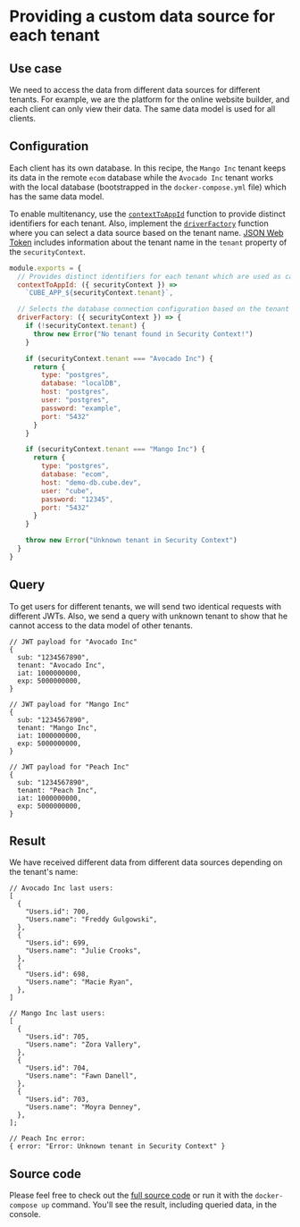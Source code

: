 # Providing a custom data source for each tenant

## Use case

We need to access the data from different data sources for different tenants.
For example, we are the platform for the online website builder, and each client
can only view their data. The same data model is used for all clients.

## Configuration

Each client has its own database. In this recipe, the `Mango Inc` tenant keeps
its data in the remote `ecom` database while the `Avocado Inc` tenant works with
the local database (bootstrapped in the `docker-compose.yml` file) which has the
same data model.

To enable multitenancy, use the
[`contextToAppId`](/product/configuration/reference/config#contexttoappid) function to
provide distinct identifiers for each tenant. Also, implement the
[`driverFactory`](/product/configuration/reference/config#driverfactory) function where
you can select a data source based on the tenant name.
[JSON Web Token](/product/auth) includes information about the tenant name in
the `tenant` property of the `securityContext`.

```javascript
module.exports = {
  // Provides distinct identifiers for each tenant which are used as caching keys
  contextToAppId: ({ securityContext }) =>
    `CUBE_APP_${securityContext.tenant}`,

  // Selects the database connection configuration based on the tenant name
  driverFactory: ({ securityContext }) => {
    if (!securityContext.tenant) {
      throw new Error("No tenant found in Security Context!")
    }

    if (securityContext.tenant === "Avocado Inc") {
      return {
        type: "postgres",
        database: "localDB",
        host: "postgres",
        user: "postgres",
        password: "example",
        port: "5432"
      }
    }

    if (securityContext.tenant === "Mango Inc") {
      return {
        type: "postgres",
        database: "ecom",
        host: "demo-db.cube.dev",
        user: "cube",
        password: "12345",
        port: "5432"
      }
    }

    throw new Error("Unknown tenant in Security Context")
  }
}
```

## Query

To get users for different tenants, we will send two identical requests with
different JWTs. Also, we send a query with unknown tenant to show that he cannot
access to the data model of other tenants.

```json5
// JWT payload for "Avocado Inc"
{
  sub: "1234567890",
  tenant: "Avocado Inc",
  iat: 1000000000,
  exp: 5000000000,
}
```

```json5
// JWT payload for "Mango Inc"
{
  sub: "1234567890",
  tenant: "Mango Inc",
  iat: 1000000000,
  exp: 5000000000,
}
```

```json5
// JWT payload for "Peach Inc"
{
  sub: "1234567890",
  tenant: "Peach Inc",
  iat: 1000000000,
  exp: 5000000000,
}
```

## Result

We have received different data from different data sources depending on the
tenant's name:

```json5
// Avocado Inc last users:
[
  {
    "Users.id": 700,
    "Users.name": "Freddy Gulgowski",
  },
  {
    "Users.id": 699,
    "Users.name": "Julie Crooks",
  },
  {
    "Users.id": 698,
    "Users.name": "Macie Ryan",
  },
]
```

```json5
// Mango Inc last users:
[
  {
    "Users.id": 705,
    "Users.name": "Zora Vallery",
  },
  {
    "Users.id": 704,
    "Users.name": "Fawn Danell",
  },
  {
    "Users.id": 703,
    "Users.name": "Moyra Denney",
  },
];
```

```json5
// Peach Inc error:
{ error: "Error: Unknown tenant in Security Context" }
```

## Source code

Please feel free to check out the
[full source code](https://github.com/cube-js/cube/tree/master/examples/recipes/multiple-data-sources)
or run it with the `docker-compose up` command. You'll see the result, including
queried data, in the console.
